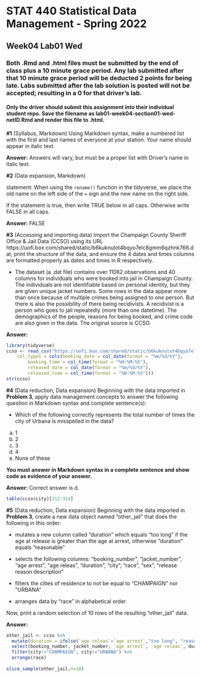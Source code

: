 # STAT 440 Statistical Data Management - Spring 2022
## Week04 Lab01 Wed
### Both .Rmd and .html files must be submitted by the end of class plus a 10 minute grace period. Any lab submitted after that 10 minute grace period will be deducted 2 points for being late. Labs submitted after the lab solution is posted will not be accepted; resulting in a 0 for that driver's lab.
#### Only the driver should submit this assignment into their individual student repo. Save the filename as lab01-week04-section01-wed-netID.Rmd and render this file to .html. 

**#1** (Syllabus, Markdown) Using Markdown syntax, make a numbered list with the first and last names of everyone at your station. Your name should appear in italic text.

**Answer:** Answers will vary, but must be a proper list with Driver's name in italic text.

**#2** (Data expansion, Markdown)

statement: When using the `rename()` function in the tidyverse, we place the old name on the left side of the `=` sign and the new name on the right side.

If the statement is true, then write TRUE below in all caps. Otherwise write FALSE in all caps.

**Answer:** FALSE

**#3** (Accessing and importing data) Import the Champaign County Sheriff Office & Jail Data (CCSO) using its URL https://uofi.box.com/shared/static/b6kuknulot4bqyo7elc8gmm6qzhnk766.dat, print the structure of the data, and ensure the 4 dates and times columns are formatted properly as dates and times in R respectively. 

  - The dataset (a .dat file) contains over 11082 observations and 40 columns for individuals who were booked into jail in Champaign County. The individuals are not identifiable based on personal identity, but they are given unique jacket numbers. Some rows in the data appear more than once because of multiple crimes being assigned to one person. But there is also the possibility of there being recidivists. A recidivist is a person who goes to jail repeatedly (more than one datetime). The demographics of the people, reasons for being booked, and crime code are also given in the data. The original source is CCSO.

**Answer:**

```{r prob3}
library(tidyverse)
ccso <- read_csv("https://uofi.box.com/shared/static/b6kuknulot4bqyo7elc8gmm6qzhnk766.dat", 
    col_types = cols(booking_date = col_date(format = "%m/%d/%Y"), 
        booking_time = col_time(format = "%H:%M:%S"), 
        released_date = col_date(format = "%m/%d/%Y"), 
        released_time = col_time(format = "%H:%M:%S")))
str(ccso)
```

**#4** (Data reduction, Data expansion) Beginning with the data imported in **Problem 3**, apply data management concepts to answer the following question in Markdown syntax and complete sentence(s):

- Which of the following correctly represents the total number of times the city of Urbana is misspelled in the data?

a. 1  
b. 2  
c. 3  
d. 4  
e. None of these

**You must answer in Markdown syntax in a complete sentence and show code as evidence of your answer.**

**Answer:** Correct answer is d.

```{r prob4}
table(ccso$city)[312:314]
```


**#5** (Data reduction, Data expansion) Beginning with the data imported in **Problem 3**, create a new data object named "other_jail" that does the following in this order:

- mutates a new column called "duration" which equals "too long" if the age at release is greater than the age at arrest, otherwise "duration" equals "reasonable"

- selects the following columns: "booking_number", "jacket_number", "age arrest", "age releas", "duration", "city", "race", "sex", "release reason description"

- filters the cities of residence to not be equal to "CHAMPAIGN" nor "URBANA"

- arranges data by "race" in alphabetical order

Now, print a random selection of 10 rows of the resulting "other_jail" data.

**Answer:**

```{r prob5}
other_jail <- ccso %>%
  mutate(duration = ifelse(`age releas`>`age arrest`,"too long", "reasonable")) %>%
  select(booking_number, jacket_number, `age arrest`, `age releas`, duration, city, race, sex, `release reason description`) %>%
  filter(city!="CHAMPAIGN", city!="URBANA") %>%
  arrange(race)
 
slice_sample(other_jail,n=10)
```